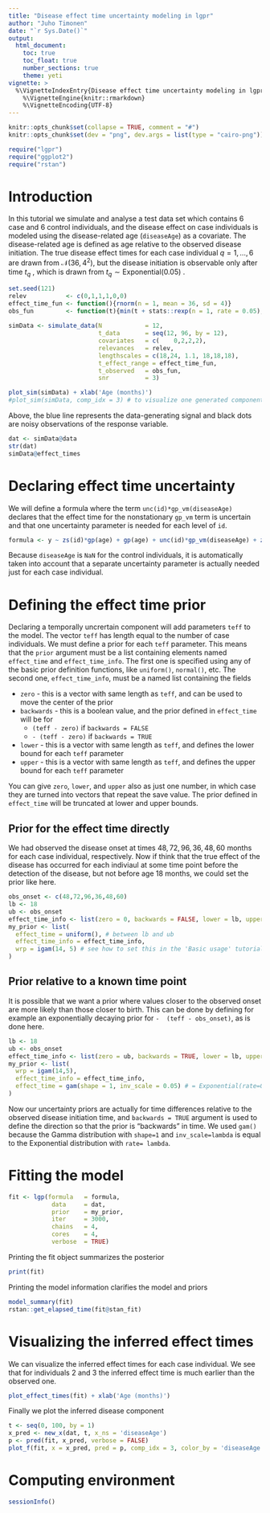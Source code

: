 ```yaml
---
title: "Disease effect time uncertainty modeling in lgpr"
author: "Juho Timonen"
date: "`r Sys.Date()`"
output: 
  html_document:
    toc: true
    toc_float: true
    number_sections: true
    theme: yeti
vignette: >
  %\VignetteIndexEntry{Disease effect time uncertainty modeling in lgpr}
    %\VignetteEngine{knitr::rmarkdown}
    %\VignetteEncoding{UTF-8}
---
```


```r
knitr::opts_chunk$set(collapse = TRUE, comment = "#")
knitr::opts_chunk$set(dev = "png", dev.args = list(type = "cairo-png"))
```

```r
require("lgpr")
require("ggplot2")
require("rstan")
```

# Introduction

In this tutorial we simulate and analyse a test data set which contains 6 case
and 6 control individuals, and the disease effect on case individuals is
modeled using the disease-related age (`diseaseAge`) as a covariate. The
disease-related age is defined as age relative to the observed disease
initiation. The true disease effect times for each case individual
$q=1, \ldots,6$ are drawn from $\mathcal{N}(36,4^2)$, but the disease
initiation is observable only after time $t_q$ , which is drawn from
$t_q∼\text{Exponential}(0.05)$ .

```r
set.seed(121)
relev           <- c(0,1,1,1,0,0)
effect_time_fun <- function(){rnorm(n = 1, mean = 36, sd = 4)}
obs_fun         <- function(t){min(t + stats::rexp(n = 1, rate = 0.05), 96 - 1e-5)}
  
simData <- simulate_data(N            = 12,
                         t_data       = seq(12, 96, by = 12),
                         covariates   = c(    0,2,2,2),
                         relevances   = relev,
                         lengthscales = c(18,24, 1.1, 18,18,18),
                         t_effect_range = effect_time_fun,
                         t_observed   = obs_fun,
                         snr          = 3)

plot_sim(simData) + xlab('Age (months)')
#plot_sim(simData, comp_idx = 3) # to visualize one generated component
```
Above, the blue line represents the data-generating signal and black dots are
noisy observations of the response variable.

```r
dat <- simData@data
str(dat)
simData@effect_times
```

# Declaring effect time uncertainty

We will define a formula where the term `unc(id)*gp_vm(diseaseAge)`
declares that the effect time for the nonstationary `gp_vm` term is uncertain
and that one uncertainty parameter is needed for each level of `id`.

```r
formula <- y ~ zs(id)*gp(age) + gp(age) + unc(id)*gp_vm(diseaseAge) + zs(z1)*gp(age) + zs(z2)*gp(age) + zs(z3)*gp(age)
```

Because `diseaseAge` is `NaN` for the control individuals, it is automatically
taken into account that a separate uncertainty parameter is actually needed
just for each case individual.

# Defining the effect time prior

Declaring a temporally uncrertain component will add parameters `teff` to the
model. The vector `teff` has length equal to the number of case individuals.
We must define a prior for each `teff` parameter. This means
that the `prior` argument must be a list containing elements named
`effect_time` and `effect_time_info`. The first one is specified using any
of the basic prior definition functions, like `uniform()`, `normal()`, etc.
The second one, `effect_time_info`, must be a named list containing the fields

 * `zero` - this is a vector with same length as `teff`, and can be used to
 move the center of the prior
 * `backwards` - this is a boolean value, and the prior defined in `effect_time`
 will be for
   * `(teff - zero)` if `backwards = FALSE`
   * `- (teff - zero)` if `backwards = TRUE`
 * `lower` - this is a vector with same length as `teff`, and defines the lower
 bound for each `teff` parameter
  * `upper` - this is a vector with same length as `teff`, and defines the upper
 bound for each `teff` parameter

You can give `zero`, `lower`, and `upper` also as just one number, in which
case they are turned into vectors that repeat the save value. The prior
defined in `effect_time` will be truncated at lower and upper bounds.

## Prior for the effect time directly

We had observed the disease onset at times $48,72,96,36,48,60$ months for each
case individual, respectively. Now if think that the true effect of the
disease has occurred for each indiviaul at some time point before the detection
of the disease, but not before age $18$ months, we could set the prior like
here.

```r
obs_onset <- c(48,72,96,36,48,60)
lb <- 18
ub <- obs_onset
effect_time_info <- list(zero = 0, backwards = FALSE, lower = lb, upper = ub)
my_prior <- list(
  effect_time = uniform(), # between lb and ub
  effect_time_info = effect_time_info,
  wrp = igam(14, 5) # see how to set this in the 'Basic usage' tutorial
)
```

## Prior relative to a known time point

It is possible that we want a prior where values closer to the observed onset
are more likely than those closer to birth. This can be done by defining
for example an exponentially decaying prior for `-  (teff - obs_onset)`,
as is done here.

```r
lb <- 18
ub <- obs_onset
effect_time_info <- list(zero = ub, backwards = TRUE, lower = lb, upper = ub)
my_prior <- list(
  wrp = igam(14,5),
  effect_time_info = effect_time_info,
  effect_time = gam(shape = 1, inv_scale = 0.05) # = Exponential(rate=0.05)
)
```

Now our uncertainty priors are actually for time differences relative to the
observed disease initiation time, and `backwards = TRUE` argument is used to
define the direction so that the prior is "backwards" in time. We used `gam()`
because the Gamma distribution with `shape=1` and `inv_scale=lambda` is
equal to the Exponential distribution with `rate= lambda`.

# Fitting the model

```r
fit <- lgp(formula   = formula,
            data     = dat,
            prior    = my_prior,
            iter     = 3000,
            chains   = 4,
            cores    = 4,
            verbose  = TRUE)
```

Printing the fit object summarizes the posterior
```r
print(fit)
```

Printing the model information clarifies the model and priors
```r
model_summary(fit)
rstan::get_elapsed_time(fit@stan_fit)
```

# Visualizing the inferred effect times
We can visualize the inferred effect times for each case individual. We see
that for individuals 2 and 3 the inferred effect time is much earlier than the observed one.
```r
plot_effect_times(fit) + xlab('Age (months)')
```

Finally we plot the inferred disease component
```r
t <- seq(0, 100, by = 1)
x_pred <- new_x(dat, t, x_ns = 'diseaseAge')
p <- pred(fit, x_pred, verbose = FALSE)
plot_f(fit, x = x_pred, pred = p, comp_idx = 3, color_by = 'diseaseAge')  + xlab('Age (months)')
```

# Computing environment

```r
sessionInfo()
```
